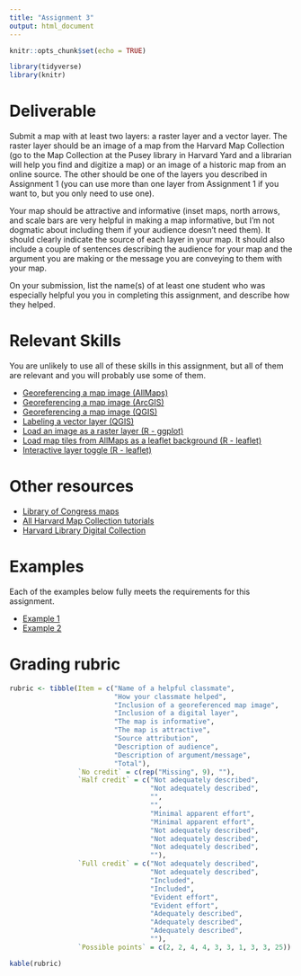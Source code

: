 ```yaml
---
title: "Assignment 3"
output: html_document
---
```


```r
knitr::opts_chunk$set(echo = TRUE)

library(tidyverse)
library(knitr)
```

# Deliverable

Submit a map with at least two layers: a raster layer and a vector
layer. The raster layer should be an image of a map
from the Harvard Map Collection (go to the Map 
Collection at the Pusey library in Harvard Yard and a librarian will help you find
and digitize a map) or an image of a historic map from an online source. 
The other should be one of the layers you described in 
Assignment 1 (you can use more than one layer from Assignment 1 if you 
want to, but you only need to use one). 

Your map should be attractive and informative (inset maps, north arrows, and 
scale bars are very helpful in making a map informative, but I'm not 
dogmatic about including them if your audience doesn't need them). It should 
clearly indicate the source of each layer in your map. It should
also include a couple of sentences describing the audience for your map and
the argument you are making or the message you are conveying to them with
your map.

On your submission, list the name(s) of at least one student who was 
especially helpful you you in completing this assignment, and describe 
how they helped.

# Relevant Skills

You are unlikely to use all of these skills in this assignment, but all 
of them are relevant and you will probably use some of them.

* [Georeferencing a map image (AllMaps)](https://harvardmapcollection.github.io/tutorials/allmaps/georeference/){target="_blank"}
* [Georeferencing a map image (ArcGIS)](https://harvard.zoom.us/rec/share/TruZkY4n-1zoylfrUpbc8MBSSIrW3j07DTqnCHAtLqCUYrl-0ZcM8HCc3K5lGTm2.seGOOjpp0slak0x3?startTime=1602621784000){target="_blank"}
* [Georeferencing a map image (QGIS)](https://harvard.zoom.us/rec/play/_pwa91L5_JufyagpsybCG1Cb2yZ-vZeFWpEIss-SOui3dGSqUNjuJrEF_BFC1Ju3WbgUMOe1EKOmAnqW.HkmVHJXQGNTVxyT2?startTime=1602622287000&_x_zm_rtaid=RCRvcGukTr-LeAWdaueuWg.1660310247547.f660848fc828b97cf7ead655d36fbc62&_x_zm_rhtaid=879){target="_blank"}
* [Labeling a vector layer (QGIS)](https://harvard.zoom.us/rec/play/MtL_kTlUXVzf-BiB4Sv9wSPVZlYrsOxoV2tuqXNbF_D4E_K-URdGmdpqDxfFUiNAWDjbL7Qf8fWxShRH.xNeKdoociZORkh8t?autoplay=true&startTime=1663009291000){target="_blank"}
* [Load an image as a raster layer (R - ggplot)](https://c-voulgaris.github.io/VIS-2128-F22/a3-files/skill-load-image-ggplot.html){target="_blank"}
* [Load map tiles from AllMaps as a leaflet background (R - leaflet)](https://c-voulgaris.github.io/VIS-2128-F22/a3-files/skill-load-leaflet-georef-tiles.html){target="_blank"}
* [Interactive layer toggle (R - leaflet)](https://c-voulgaris.github.io/VIS-2128-F22/a3-files/skill-leaflet-layer-ctrl.html){target="_blank"}

# Other resources

* [Library of Congress maps](https://www.loc.gov/collections/?fa=original-format%3Amap%7Cpartof%3Ageography+and+map+division&c=160){target="_blank"}
* [All Harvard Map Collection tutorials](https://harvardmapcollection.github.io/tutorials/){target="_blank"}
* [Harvard Library Digital Collection](https://library.harvard.edu/digital-collections){target="_blank"}

# Examples

Each of the examples below fully meets the requirements for this assignment.

* [Example 1](https://c-voulgaris.github.io/VIS-2128-F22/a3-files/Examples/boston-sea-level.html){target="_blank"}
* [Example 2](https://c-voulgaris.github.io/VIS-2128-F22/a3-files/Examples/africa-georef.pdf){target="_blank"}

# Grading rubric

```r
rubric <- tibble(Item = c("Name of a helpful classmate",
                          "How your classmate helped",
                          "Inclusion of a georeferenced map image",
                          "Inclusion of a digital layer",
                          "The map is informative",
                          "The map is attractive",
                          "Source attribution",
                          "Description of audience",
                          "Description of argument/message",
                          "Total"),
                 `No credit` = c(rep("Missing", 9), ""),
                 `Half credit` = c("Not adequately described",
                                   "Not adequately described",
                                   "",
                                   "",
                                   "Minimal apparent effort",
                                   "Minimal apparent effort",
                                   "Not adequately described",
                                   "Not adequately described",
                                   "Not adequately described", 
                                   ""),
                 `Full credit` = c("Not adequately described",
                                   "Not adequately described",
                                   "Included",
                                   "Included",
                                   "Evident effort",
                                   "Evident effort",
                                   "Adequately described",
                                   "Adequately described",
                                   "Adequately described", 
                                   ""),
                 `Possible points` = c(2, 2, 4, 4, 3, 3, 1, 3, 3, 25))

kable(rubric)
```
